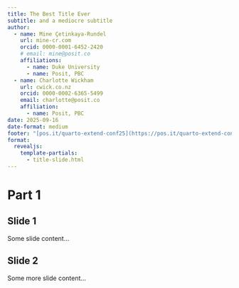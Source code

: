 ```yaml
---
title: The Best Title Ever
subtitle: and a mediocre subtitle
author:
  - name: Mine Çetinkaya-Rundel
    url: mine-cr.com
    orcid: 0000-0001-6452-2420
    # email: mine@posit.co
    affiliations:
      - name: Duke University
      - name: Posit, PBC
  - name: Charlotte Wickham
    url: cwick.co.nz
    orcid: 0000-0002-6365-5499
    email: charlotte@posit.co
    affiliation:
      - name: Posit, PBC
date: 2025-09-16
date-format: medium
footer: "[pos.it/quarto-extend-conf25](https://pos.it/quarto-extend-conf25)"
format: 
  revealjs:
    template-partials: 
      - title-slide.html
---
```


# Part 1

## Slide 1

Some slide content...

## Slide 2

Some more slide content...
